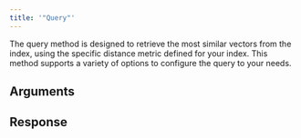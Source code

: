 ```yaml
---
title: '"Query"'
---
```

The query method is designed to retrieve the most similar vectors from the index, using the specific distance metric defined for your index. This method supports a variety of options to configure the query to your needs.
## Arguments
## Response